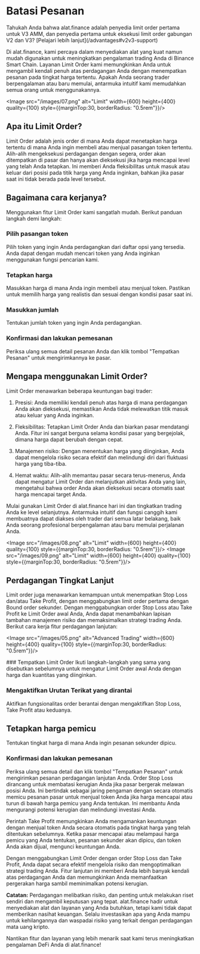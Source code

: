 
# Batasi Pesanan

<Callout>
Tahukah Anda bahwa alat.finance adalah penyedia limit order pertama untuk V3 AMM, dan penyedia pertama untuk eksekusi limit order gabungan V2 dan V3? [Pelajari lebih lanjut](/advantages#v2v3-support)
</Callout>

Di alat.finance, kami percaya dalam menyediakan alat yang kuat namun mudah digunakan untuk meningkatkan pengalaman trading Anda di Binance Smart Chain. Layanan Limit Order kami memungkinkan Anda untuk mengambil kendali penuh atas perdagangan Anda dengan menempatkan pesanan pada tingkat harga tertentu. Apakah Anda seorang trader berpengalaman atau baru memulai, antarmuka intuitif kami memudahkan semua orang untuk menggunakannya.

<Image src="/images/07.png" alt="Limit" width={600} height={400} quality={100} style={{marginTop:30, borderRadius: "0.5rem"}}/>

## Apa itu Limit Order?

Limit Order adalah jenis order di mana Anda dapat menetapkan harga tertentu di mana Anda ingin membeli atau menjual pasangan token tertentu. Alih-alih mengeksekusi perdagangan dengan segera, order akan ditempatkan di pasar dan hanya akan dieksekusi jika harga mencapai level yang telah Anda tetapkan. Ini memberi Anda fleksibilitas untuk masuk atau keluar dari posisi pada titik harga yang Anda inginkan, bahkan jika pasar saat ini tidak berada pada level tersebut.

## Bagaimana cara kerjanya?

Menggunakan fitur Limit Order kami sangatlah mudah. Berikut panduan langkah demi langkah:
<Steps>
### Pilih pasangan token
Pilih token yang ingin Anda perdagangkan dari daftar opsi yang tersedia. Anda dapat dengan mudah mencari token yang Anda inginkan menggunakan fungsi pencarian kami.

### Tetapkan harga
Masukkan harga di mana Anda ingin membeli atau menjual token. Pastikan untuk memilih harga yang realistis dan sesuai dengan kondisi pasar saat ini.

### Masukkan jumlah
Tentukan jumlah token yang ingin Anda perdagangkan.

### Konfirmasi dan lakukan pemesanan
Periksa ulang semua detail pesanan Anda dan klik tombol "Tempatkan Pesanan" untuk mengirimkannya ke pasar.
</Steps>
## Mengapa menggunakan Limit Order?

Limit Order menawarkan beberapa keuntungan bagi trader:

1. Presisi: Anda memiliki kendali penuh atas harga di mana perdagangan Anda akan dieksekusi, memastikan Anda tidak melewatkan titik masuk atau keluar yang Anda inginkan.

2. Fleksibilitas: Tetapkan Limit Order Anda dan biarkan pasar mendatangi Anda. Fitur ini sangat berguna selama kondisi pasar yang bergejolak, dimana harga dapat berubah dengan cepat.

3. Manajemen risiko: Dengan menentukan harga yang diinginkan, Anda dapat mengelola risiko secara efektif dan melindungi diri dari fluktuasi harga yang tiba-tiba.

4. Hemat waktu: Alih-alih memantau pasar secara terus-menerus, Anda dapat mengatur Limit Order dan melanjutkan aktivitas Anda yang lain, mengetahui bahwa order Anda akan dieksekusi secara otomatis saat harga mencapai target Anda.

Mulai gunakan Limit Order di alat.finance hari ini dan tingkatkan trading Anda ke level selanjutnya. Antarmuka intuitif dan fungsi canggih kami membuatnya dapat diakses oleh trader dari semua latar belakang, baik Anda seorang profesional berpengalaman atau baru memulai perjalanan Anda.

<Image src="/images/08.png" alt="Limit" width={600} height={400} quality={100} style={{marginTop:30, borderRadius: "0.5rem"}}/>
<Image src="/images/09.png" alt="Limit" width={600} height={400} quality={100} style={{marginTop:30, borderRadius: "0.5rem"}}/>

## Perdagangan Tingkat Lanjut

Limit order juga menawarkan kemampuan untuk menempatkan Stop Loss dan/atau Take Profit, dengan menggabungkan limit order pertama dengan Bound order sekunder. Dengan menggabungkan order Stop Loss atau Take Profit ke Limit Order awal Anda, Anda dapat menambahkan lapisan tambahan manajemen risiko dan memaksimalkan strategi trading Anda. Berikut cara kerja fitur perdagangan lanjutan:

<Image src="/images/05.png" alt="Advanced Trading" width={600} height={400} quality={100} style={{marginTop:30, borderRadius: "0.5rem"}}/>

<Steps>
### Tempatkan Limit Order
Ikuti langkah-langkah yang sama yang disebutkan sebelumnya untuk mengatur Limit Order awal Anda dengan harga dan kuantitas yang diinginkan.

### Mengaktifkan Urutan Terikat yang dirantai
Aktifkan fungsionalitas order berantai dengan mengaktifkan Stop Loss, Take Profit atau keduanya.

## Tetapkan harga pemicu
Tentukan tingkat harga di mana Anda ingin pesanan sekunder dipicu.

### Konfirmasi dan lakukan pemesanan
Periksa ulang semua detail dan klik tombol "Tempatkan Pesanan" untuk mengirimkan pesanan perdagangan lanjutan Anda.
</Steps>
Order Stop Loss dirancang untuk membatasi kerugian Anda jika pasar bergerak melawan posisi Anda. Ini bertindak sebagai jaring pengaman dengan secara otomatis memicu pesanan pasar untuk menjual token Anda jika harga mencapai atau turun di bawah harga pemicu yang Anda tentukan. Ini membantu Anda mengurangi potensi kerugian dan melindungi investasi Anda.

Perintah Take Profit memungkinkan Anda mengamankan keuntungan dengan menjual token Anda secara otomatis pada tingkat harga yang telah ditentukan sebelumnya. Ketika pasar mencapai atau melampaui harga pemicu yang Anda tentukan, pesanan sekunder akan dipicu, dan token Anda akan dijual, mengunci keuntungan Anda.

Dengan menggabungkan Limit Order dengan order Stop Loss dan Take Profit, Anda dapat secara efektif mengelola risiko dan mengoptimalkan strategi trading Anda. Fitur lanjutan ini memberi Anda lebih banyak kendali atas perdagangan Anda dan memungkinkan Anda memanfaatkan pergerakan harga sambil meminimalkan potensi kerugian.

**Catatan:** Perdagangan melibatkan risiko, dan penting untuk melakukan riset sendiri dan mengambil keputusan yang tepat. alat.finance hadir untuk menyediakan alat dan layanan yang Anda butuhkan, tetapi kami tidak dapat memberikan nasihat keuangan. Selalu investasikan apa yang Anda mampu untuk kehilangannya dan waspadai risiko yang terkait dengan perdagangan mata uang kripto.

Nantikan fitur dan layanan yang lebih menarik saat kami terus meningkatkan pengalaman DeFi Anda di alat.finance!